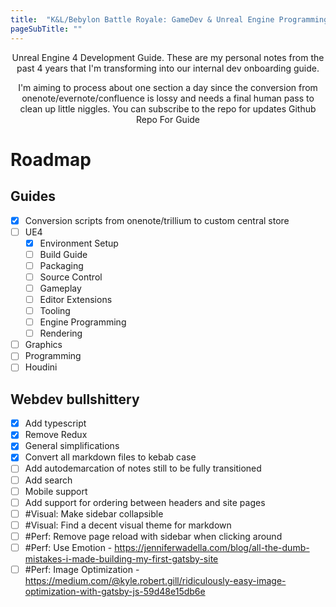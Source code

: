 ```yaml
---
title:  "K&L/Bebylon Battle Royale: GameDev & Unreal Engine Programming Guide"
pageSubTitle: ""
---
```



<div align="center">
<AntdPageHeader title='K&amp;L/Bebylon Battle Royale: GameDev &amp; Unreal Engine Programming Guide' />
<AntdDivider />
Unreal Engine 4 Development Guide. These are my personal notes from the past 4 years that I'm transforming into our internal dev onboarding guide.

I'm aiming to process about one section a day since the conversion from onenote/evernote/confluence is lossy and needs a final human pass to clean up little niggles.
You can subscribe to the repo for updates
<AntdDivider />
<AntdButton type='primary' size='large' href={siteCfg.repoURL}>
Github Repo For Guide
</AntdButton>
</div>

# Roadmap

## Guides
- [x] Conversion scripts from onenote/trillium to custom central store
- [ ] UE4
  - [x] Environment Setup
  - [ ] Build Guide
  - [ ] Packaging
  - [ ] Source Control
  - [ ] Gameplay
  - [ ] Editor Extensions
  - [ ] Tooling
  - [ ] Engine Programming
  - [ ] Rendering
- [ ] Graphics
- [ ] Programming
- [ ] Houdini

## Webdev bullshittery
- [x] Add typescript
- [x] Remove Redux
- [x] General simplifications
- [x] Convert all markdown files to kebab case
- [ ] Add autodemarcation of notes still to be fully transitioned
- [ ] Add search
- [ ] Mobile support
- [ ] Add support for ordering between headers and site pages
- [ ] #Visual: Make sidebar collapsible
- [ ] #Visual: Find a decent visual theme for markdown
- [ ] #Perf: Remove page reload with sidebar when clicking around
- [ ] #Perf: Use Emotion - https://jenniferwadella.com/blog/all-the-dumb-mistakes-i-made-building-my-first-gatsby-site
- [ ] #Perf: Image Optimization - https://medium.com/@kyle.robert.gill/ridiculously-easy-image-optimization-with-gatsby-js-59d48e15db6e